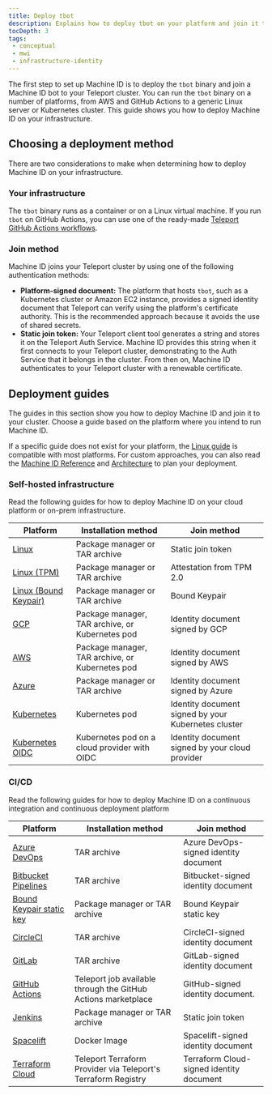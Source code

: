 ```yaml
---
title: Deploy tbot
description: Explains how to deploy tbot on your platform and join it to your Teleport cluster.
tocDepth: 3
tags:
 - conceptual
 - mwi
 - infrastructure-identity
---
```


The first step to set up Machine ID is to deploy the `tbot` binary and join a
Machine ID bot to your Teleport cluster. You can run the `tbot` binary on a
number of platforms, from AWS and GitHub Actions to a generic Linux server or
Kubernetes cluster. This guide shows you how to deploy Machine ID on your
infrastructure.

## Choosing a deployment method

There are two considerations to make when determining how to deploy Machine ID on
your infrastructure.

### Your infrastructure

The `tbot` binary runs as a container or on a Linux virtual machine. If you run
`tbot` on GitHub Actions, you can use one of the ready-made [Teleport GitHub
Actions workflows](https://github.com/teleport-actions).

### Join method

Machine ID joins your Teleport cluster by using one of the following
authentication methods:

- **Platform-signed document:** The platform that hosts `tbot`, such as a
  Kubernetes cluster or Amazon EC2 instance, provides a signed identity document
  that Teleport can verify using the platform's certificate authority. This is
  the recommended approach because it avoids the use of shared secrets.
- **Static join token:** Your Teleport client tool generates a string and stores
  it on the Teleport Auth Service. Machine ID provides this string when it first
  connects to your Teleport cluster, demonstrating to the Auth Service that it
  belongs in the cluster. From then on, Machine ID authenticates to your
  Teleport cluster with a renewable certificate.

## Deployment guides

The guides in this section show you how to deploy Machine ID and join it
to your cluster. Choose a guide based on the platform where you intend to run
Machine ID.

If a specific guide does not exist for your platform, the [Linux
guide](linux.mdx) is compatible with most platforms. For
custom approaches, you can also read the [Machine ID Reference](../../../reference/machine-workload-identity/machine-id/machine-id.mdx)
and [Architecture](../../../reference/architecture/machine-id-architecture.mdx) to plan your deployment.

### Self-hosted infrastructure

Read the following guides for how to deploy Machine ID on your cloud platform or
on-prem infrastructure.

| Platform                               | Installation method                             | Join method                                         |
|----------------------------------------|-------------------------------------------------|-----------------------------------------------------|
| [Linux](linux.mdx)                     | Package manager or TAR archive                  | Static join token                                   |
| [Linux (TPM)](linux-tpm.mdx)           | Package manager or TAR archive                  | Attestation from TPM 2.0                            |
| [Linux (Bound Keypair)][bound-keypair] | Package manager or TAR archive                  | Bound Keypair                                       |
| [GCP](gcp.mdx)                         | Package manager, TAR archive, or Kubernetes pod | Identity document signed by GCP                     |
| [AWS](aws.mdx)                         | Package manager, TAR archive, or Kubernetes pod | Identity document signed by AWS                     |
| [Azure](azure.mdx)                     | Package manager or TAR archive                  | Identity document signed by Azure                   |
| [Kubernetes](kubernetes.mdx)           | Kubernetes pod                                  | Identity document signed by your Kubernetes cluster |
| [Kubernetes OIDC](kubernetes-oidc.mdx) | Kubernetes pod on a cloud provider with OIDC    | Identity document signed by your cloud provider     |

### CI/CD

Read the following guides for how to deploy Machine ID on a continuous
integration and continuous deployment platform

| Platform                                                                                               | Installation method                                           | Join method                              |
|--------------------------------------------------------------------------------------------------------|---------------------------------------------------------------|------------------------------------------|
| [Azure DevOps](azure-devops.mdx)                                                                       | TAR archive                                                   | Azure DevOps-signed identity document    |
| [Bitbucket Pipelines](bitbucket.mdx)                                                                   | TAR archive                                                   | Bitbucket-signed identity document       |
| [Bound Keypair static key][bound-keypair-static]                                                       | Package manager or TAR archive                                | Bound Keypair static key                 |
| [CircleCI](circleci.mdx)                                                                               | TAR archive                                                   | CircleCI-signed identity document        |
| [GitLab](gitlab.mdx)                                                                                   | TAR archive                                                   | GitLab-signed identity document          |
| [GitHub Actions](github-actions.mdx)                                                                   | Teleport job available through the GitHub Actions marketplace | GitHub-signed identity document.         |
| [Jenkins](jenkins.mdx)                                                                                 | Package manager or TAR archive                                | Static join token                        |
| [Spacelift](../../../zero-trust-access/infrastructure-as-code/terraform-provider/spacelift.mdx)             | Docker Image                                                  | Spacelift-signed identity document       |
| [Terraform Cloud](../../../zero-trust-access/infrastructure-as-code/terraform-provider/terraform-cloud.mdx) | Teleport Terraform Provider via Teleport's Terraform Registry | Terraform Cloud-signed identity document |


[bound-keypair]: ../../../reference/machine-workload-identity/machine-id/bound-keypair/getting-started.mdx
[bound-keypair-static]: ../../../reference/machine-workload-identity/machine-id/bound-keypair/static-keys.mdx
